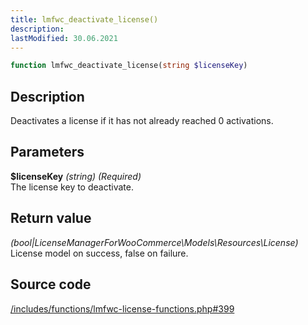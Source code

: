 ```yaml
---
title: lmfwc_deactivate_license()
description:
lastModified: 30.06.2021
---
```


```php
function lmfwc_deactivate_license(string $licenseKey)
```

## Description

Deactivates a license if it has not already reached 0 activations.

## Parameters

**$licenseKey** *(string) (Required)*<br/>
The license key to deactivate.

## Return value

*(bool|LicenseManagerForWooCommerce\Models\Resources\License)*<br/>
License model on success, false on failure.

## Source code

<p><a href={"https://github.com/drazenbebic/license-manager-for-woocommerce/blob/master/functions/lmfwc-license-functions.php#L399"}
      target={"_blank"}
      rel={"noopener noreferrer"}>/includes/functions/lmfwc-license-functions.php#399</a></p>
